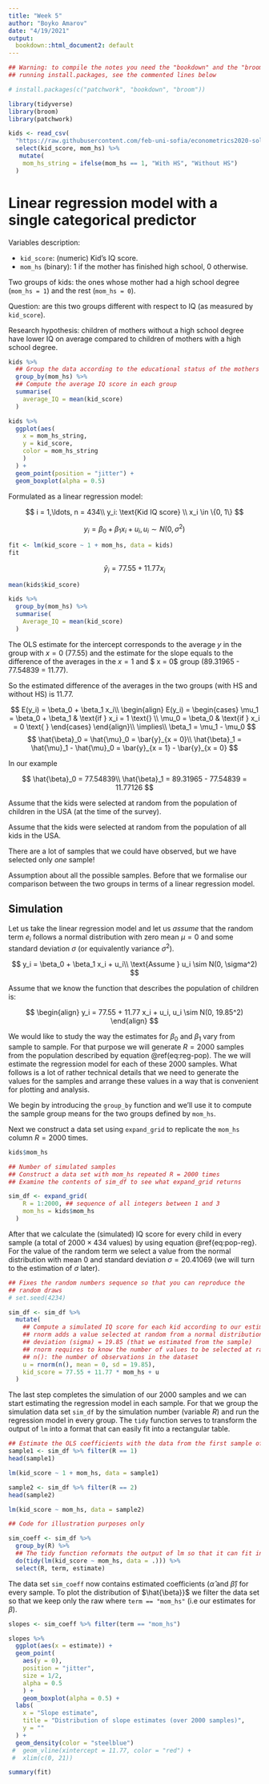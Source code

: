```yaml
---
title: "Week 5"
author: "Boyko Amarov"
date: "4/19/2021"
output:
  bookdown::html_document2: default
---
```


```r
## Warning: to compile the notes you need the "bookdown" and the "broom" packages. Install them by
## running install.packages, see the commented lines below

# install.packages(c("patchwork", "bookdown", "broom"))

library(tidyverse)
library(broom)
library(patchwork)

kids <- read_csv(
  "https://raw.githubusercontent.com/feb-uni-sofia/econometrics2020-solutions/master/data/childiq.csv") %>% 
  select(kid_score, mom_hs) %>%
   mutate(
    mom_hs_string = ifelse(mom_hs == 1, "With HS", "Without HS")
  )
```

# Linear regression model with a single categorical predictor


Variables description:


- `kid_score`: (numeric) Kid’s IQ score.
- `mom_hs` (binary): 1 if the mother has finished high school, 0 otherwise.


Two groups of kids: the ones whose mother had a high school degree (`mom_hs = 1`) and the rest (`mom_hs = 0`).

Question: are this two groups different with respect to IQ (as measured by `kid_score`).


Research hypothesis: children of mothers without a high school degree have 
lower IQ on average compared to children of mothers with a high school degree.


```r
kids %>%
  ## Group the data according to the educational status of the mothers
  group_by(mom_hs) %>%
  ## Compute the average IQ score in each group
  summarise(
    average_IQ = mean(kid_score)
  )
```



```r
kids %>%
  ggplot(aes(
    x = mom_hs_string,
    y = kid_score,
    color = mom_hs_string
    )
  ) +
  geom_point(position = "jitter") +
  geom_boxplot(alpha = 0.5)
```

Formulated as a linear regression model:

$$
i = 1,\ldots, n = 434\\
y_i: \text{Kid IQ score} \\
x_i \in \{0, 1\}
$$

$$
y_i = \beta_0 + \beta_1 x_i + u_i, u_i \sim N(0, \sigma^2)
$$


```r
fit <- lm(kid_score ~ 1 + mom_hs, data = kids)
fit
```


$$
\hat{y}_i = 77.55 + 11.77 x_i
$$
```r
mean(kids$kid_score)
```


```r
kids %>%
  group_by(mom_hs) %>%
  summarise(
    Average_IQ = mean(kid_score)
  )
```



The OLS estimate for the intercept corresponds to the average $y$ in the group with $x = 0$ (77.55) and the estimate for the slope equals to the difference of the averages in the $x = 1$ and $ x = 0$ group (89.31965 - 77.54839 = 11.77).

So the estimated difference of the averages in the two groups (with HS and without HS) is 11.77.


$$
E(y_i) = \beta_0 + \beta_1 x_i\\
\begin{align}
E(y_i) = 
\begin{cases} 
\mu_1 = \beta_0 + \beta_1 & \text{if } x_i = 1 \text{} \\
\mu_0 = \beta_0 & \text{if } x_i = 0 \text{ }
\end{cases}   
\end{align}\\
\implies\\
\beta_1 = \mu_1 - \mu_0
$$
$$
\hat{\beta}_0 = \hat{\mu}_0 = \bar{y}_{x = 0}\\
\hat{\beta}_1 = \hat{\mu}_1 - \hat{\mu}_0 = \bar{y}_{x = 1} - \bar{y}_{x = 0}
$$

In our example

$$
\hat{\beta}_0 = 77.54839\\
\hat{\beta}_1 = 89.31965 - 77.54839 = 11.77126
$$

Assume that the kids were selected at random from the population of children in the USA (at the time of the survey).


Assume that the kids were selected at random from the population of all kids in the USA.


There are a lot of samples that we could have observed, but we have selected only _one_ sample!

Assumption about all the possible samples. Before that we formalise our comparison between the two groups
in terms of a linear regression model.


## Simulation

Let us take the linear regression model and let us _assume_ that the random term $e_i$ follows a normal distribution with zero mean $\mu = 0$ and some standard deviation $\sigma$ (or equivalently variance $\sigma^2$).

$$
y_i = \beta_0 + \beta_1 x_i + u_i\\
\text{Assume } u_i \sim N(0, \sigma^2)
$$

Assume that we know the function that describes the population of children is:

<!-- (\#eq:reg-pop) -->
$$
\begin{align}
  y_i = 77.55 + 11.77 x_i + u_i, u_i \sim N(0, 19.85^2)
\end{align}
$$

We would like to study the way the estimates for $\beta_0$ and $\beta_1$ vary from sample to sample. For that purpose we will generate $R = 2000$ samples from the population described by equation \@ref(eq:reg-pop). The we will estimate the regression model for each of these 2000 samples. What follows is a lot of rather technical details that
we need to generate the values for the samples and arrange these values in a way that is convenient for plotting and analysis.

We begin by introducing the `group_by` function and we'll use it to compute the sample group means for the two groups defined by `mom_hs`.


Next we construct a data set using `expand_grid` to replicate the `mom_hs` column $R = 2000$ times.

```r
kids$mom_hs
```

```r
## Number of simulated samples
## Construct a data set with mom_hs repeated R = 2000 times
## Examine the contents of sim_df to see what expand_grid returns

sim_df <- expand_grid(
    R = 1:2000, ## sequence of all integers between 1 and 3
    mom_hs = kids$mom_hs
  )
```


After that we calculate the (simulated) IQ score for every child in every sample (a total of $2000 \times 434$ values) by using equation \@ref{eq:pop-reg}. For the value of the random term we select a value from the normal distribution with mean 0 and standard deviation $\sigma = 20.41069$ (we will turn to the estimation of $\sigma$ later).

```r
## Fixes the random numbers sequence so that you can reproduce the 
## random draws
# set.seed(4234)

sim_df <- sim_df %>%
  mutate(
    ## Compute a simulated IQ score for each kid according to our estimated regression equation
    ## rnorm adds a value selected at random from a normal distribution with mean = 0 and standard
    ## deviation (sigma) = 19.85 (that we estimated from the sample)
    ## rnorm requires to know the number of values to be selected at random
    ## n(): the number of observations in the dataset
    u = rnorm(n(), mean = 0, sd = 19.85),
    kid_score = 77.55 + 11.77 * mom_hs + u
  )
```

The last step completes the simulation of our 2000 samples and we can start estimating the regression model in each sample. For that we group the simulation data set `sim_df` by the simulation number (variable $R$) and run the regression model in every group. The `tidy` function serves to transform the output of `lm` into a format that can easily fit into a rectangular table.


```r
## Estimate the OLS coefficients with the data from the first sample of children
sample1 <- sim_df %>% filter(R == 1)
head(sample1)
```

```r
lm(kid_score ~ 1 + mom_hs, data = sample1)
```

```r
sample2 <- sim_df %>% filter(R == 2)
head(sample2)
```

```r
lm(kid_score ~ mom_hs, data = sample2)
```




```r
## Code for illustration purposes only

sim_coeff <- sim_df %>%
  group_by(R) %>%
  ## The tidy function reformats the output of lm so that it can fit in a data frame
  do(tidy(lm(kid_score ~ mom_hs, data = .))) %>%
  select(R, term, estimate)
```

The data set `sim_coeff` now contains estimated coefficients ($\hat{\alpha}$ and $\hat{\beta}$) for every sample. To plot the distribution of $\hat{\beta}}$ we filter the data set so that we keep only the raw where `term == "mom_hs"` (i.e our estimates for $\beta$).

```r
slopes <- sim_coeff %>% filter(term == "mom_hs")
```


```r
slopes %>%
  ggplot(aes(x = estimate)) + 
  geom_point(
    aes(y = 0),
    position = "jitter", 
    size = 1/2,
    alpha = 0.5
    ) +
    geom_boxplot(alpha = 0.5) +
  labs(
    x = "Slope estimate",
    title = "Distribution of slope estimates (over 2000 samples)",
    y = ""
  ) +
  geom_density(color = "steelblue")
 #  geom_vline(xintercept = 11.77, color = "red") +
 #  xlim(c(0, 21))
```
```r
summary(fit)
```

